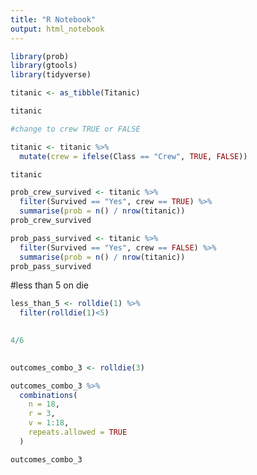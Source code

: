 ```yaml
---
title: "R Notebook"
output: html_notebook
---
```


```r
library(prob)
library(gtools)
library(tidyverse)
```

```r
titanic <- as_tibble(Titanic)

titanic
```
```r
#change to crew TRUE or FALSE

titanic <- titanic %>% 
  mutate(crew = ifelse(Class == "Crew", TRUE, FALSE))

titanic


```

```r
prob_crew_survived <- titanic %>%
  filter(Survived == "Yes", crew == TRUE) %>%
  summarise(prob = n() / nrow(titanic))
prob_crew_survived
```

```r
prob_pass_survived <- titanic %>%
  filter(Survived == "Yes", crew == FALSE) %>%
  summarise(prob = n() / nrow(titanic))
prob_pass_survived
```
#less than 5 on die
```r
less_than_5 <- rolldie(1) %>% 
  filter(rolldie(1)<5)  
  

4/6 
  
```

```r

outcomes_combo_3 <- rolldie(3)

outcomes_combo_3 %>% 
  combinations(
    n = 18,
    r = 3,
    v = 1:18,
    repeats.allowed = TRUE
  )

outcomes_combo_3
```

```r


```

